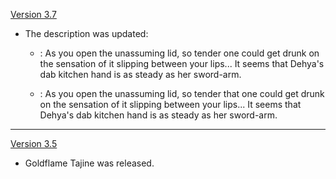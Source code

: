 {{Change History/Header}}
[[Version 3.7]]
* The description was updated:
** {{Color|Old}}: As you open the unassuming lid, {{Color|Old|the supple meat that lies within is}} so tender one could get drunk on the sensation of it slipping between your lips... It seems that Dehya's dab kitchen hand is as steady as her sword-arm.
** {{Color|New}}: As you open the unassuming lid, {{Color|New|you are greeted with supple meat that turns out to be}} so tender that one could get drunk on the sensation of it slipping between your lips... It seems that Dehya's dab kitchen hand is as steady as her sword-arm.
----
[[Version 3.5]]
* Goldflame Tajine was released.